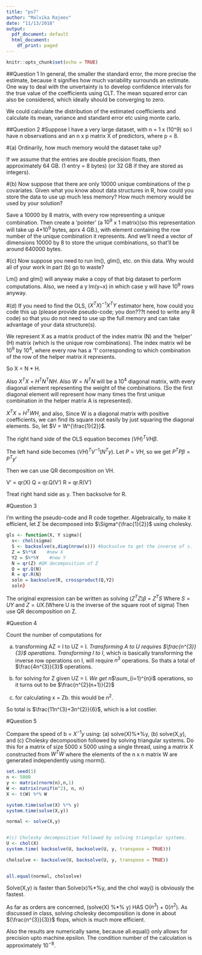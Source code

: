 ```yaml
---
title: "ps7"
author: "Malvika Rajeev"
date: "11/13/2018"
output:
  pdf_document: default
  html_document:
    df_print: paged
---
```


```r
knitr::opts_chunk$set(echo = TRUE)
```

##Question 1
In general, the smaller the standard error, the more precise the estimate, because it signifies how much variability surrounds an estimate. One way to deal with the unvertainty is to develop confidence intervals for the true value of the coefficients using CLT.
The mean squared error can also be considered, which ideally should be converging to zero. 

We could calculate the distribution of the estimated coefficients and calculate its mean, variance and standard error etc using monte carlo.


##Question 2
#Suppose I have a very large dataset, with n = 1 x (10^9) so I have n observations and an n x p matrix X of predictors, where p = 8.

#(a) Ordinarily, how much memory would the dataset take up?

If we assume that the entries are double precision floats, then approximately 64 GB. (1 entry = 8 bytes) (or 32 GB if they are stored as integers).

#(b) Now suppose that there are only 10000 unique combinations of the p covariates. Given what you know about data structures in R, how could you store the data to use up much less memory? How much memory would be used by your solution?

Save a 10000 by 8 matrix, with every row representing a unique combination. Then create a 'pointer' (a $10^9$ x 1 matrix)(so this representation will take up 4*$10^9$ bytes, aprx 4 GB.), with element containing the row number of the unique combination it represents. And we'll need a vector of dimensions 10000 by 8 to store the unique combinations, so that'll be around 640000 bytes. 


#(c) Now suppose you need to run lm(), glm(), etc. on this data. Why would all of your work in part (b) go to waste?

Lm() and glm() will anyway make a copy of that big dataset to perform computations. Also, we need a y lm(y~x) in which case y will have $10^{9}$ rows anyway. 


#(d) If you need to find the OLS, $(X^{T}X)^{-1}X^{T}Y$ estimator here, how could you code this up (please provide pseudo-code; you don???t need to write any R code)  so that you do not need to use up the full memory and can take advantage of your data structure(s).

We represent X as a matrix product of the index matrix (N) and the 'helper' (H)  matrix (which is the unique row combinations). The index matrix wil be $10^9$ by $10^4$, where every row has a '1' corresponding to which combination of the row of the helper matrix it represents. 


So   X = N * H.

Also $X^{T}X$ = $H^{T}N^{T}NH$. Also $W = N^TN$ will be a $10^4$ diagonal matrix, with every diagonal element representing the weight of the combinations. (So the first diagonal element will represent how many times the first unique combination in the helper matrix A is represented). 

$X^{T}X$ = $H^{T}WH$, and also,
Since W is a diagonal matrix with positive coefficients, we can find its square root easily by just squaring the diagonal elements. So, let $V = W^{\frac{1}{2}}$.

The right hand side of the OLS equation becomes $(VH)^{T}VH\beta$. 

The left hand side becomes $(VH)^{T}V^{-1}(N^{T}y)$. Let $P = VH$, so we get
$P^{T}P\beta = P^{T}y'$

Then we can use QR decomposition on VH.

V' = qr(X)
Q = qr.Q(V')
R = qr.R(V')


Treat right hand side as y. 
Then backsolve for R. 





#Question 3

I'm writing the pseudo-code and R code together. 
Algebraically, to make it efficient, let $\Sigma$ be decomposed into $\Sigma^{\frac{1}{2}}$ using cholesky. 

```r
gls <- function(X, Y sigma){
  s<- chol(sigma)
  S <- backsolve(s,diag(nrow(s))) #backsolve to get the inverse of s.
  Z = S%*%X    #new X
  Y2 = S%*%Y    #new Y
  N = qr(Z) #QR decomposition of Z
  Q = qr.Q(N) 
  R = qr.R(N)
  soln = backsolve(R, crossproduct(Q,Y2)
  soln}


```

The original expression can be written as solving $(Z^{T}Z)\beta$ = $Z^{T}S$
Where $S = UY$ and $Z = UX$.(Where U is the inverse of the square root of sigma) Then use QR decomposition on Z. 

      
#Question 4

Count the number of computations for

(a) transforming AZ = I to UZ = I*.
Transforming A to U requires $\frac{n^{3}}{3}$ operations.
Transforming I to I*, which is basically transforming the inverse row operations on I, will require $n^{3}$ operations. So thats a total of $\frac{4n^{3}}{3}$ operations. 

(b) for solving for Z given UZ = I*.
We get n*$\sum_{i=1}^{n}i$ operations, so it turns out to be $\frac{n^{2}(n+1)}{2}$

(c) for calculating x = Zb.
this would be $n^2$.

So total is $\frac{11n^{3}+3n^{2}}{6}$, which is a lot costlier. 


#Question 5

Compare the speed of b = $X^{-1}y$ using: (a) solve(X)%*%y, (b) solve(X,y), and (c) Cholesky decomposition followed by solving triangular systems. Do this for a matrix of size 5000 x 5000 using a single thread, using a matrix X constructed from $W^{T}W$ where the elements of the n x n matrix W are generated independently using rnorm().  

```r
set.seed(1)
n <- 5000
y <- matrix(rnorm(n),n,1)
W <- matrix(runif(n^2), n, n)
X <- t(W) %*% W

system.time(solve(X) %*% y)
system.time(solve(X,y))

normal <- solve(X,y)


#(c) Cholesky decomposition followed by solving triangular systems.
U <- chol(X)
system.time( backsolve(U, backsolve(U, y, transpose = TRUE)))

cholsolve <- backsolve(U, backsolve(U, y, transpose = TRUE))


all.equal(normal, cholsolve)


```
Solve(X,y) is faster than Solve(x)%*%y, and the chol way() is obviously the fastest. 

As far as orders are concerned, (solve(X) %*% y) HAS O($n^{3}$) + 0($n^{2}$). As discussed in class, solving cholesky decomposition is done in about ${\frac{n^{3}}{3}}$ flops, which is much more efficient.

Also the results are numerically same, because all.equal() only allows for precision upto machine.epsilon. 
The condition number of the calculation is approximately $10^{-8}$.
